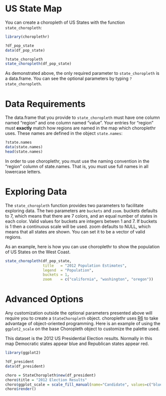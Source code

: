 US State Map
===

You can create a choropleth of US States with the function `state_choropleth`:

```r
library(choroplethr)

?df_pop_state
data(df_pop_state)

?state_choropleth
state_choropleth(df_pop_state)
```

As demonstrated above, the only required parameter to `state_choropleth` is a data.frame.  You can see the optional parameters by typing `?state_choropleth`.  

# Data Requirements

The data.frame that you provide to `state_choropleth` must have one column named "region" and one column named "value". Your entries for "region" must **exactly** match how regions are named in the map which choroplethr uses.  These names are defined in the object `state.names`:

```r
?state.names
data(state.names)
head(state.names)
```

In order to use choroplethr, you must use the naming convention in the "region" column of state.names. That is, you must use full names in all lowercase letters.

# Exploring Data

The `state_choropleth` function provides two parameters to facilitate exploring data. The two parameters are `buckets` and `zoom`.  buckets defaults to 7, which means that there are 7 colors, and an equal number of states in each color. Valid values for buckets are integers betwen 1 and 7. If buckets is 1 then a continuous scale will be used. zoom defaults to NULL, which means that all states are shown. You can set it to be a vector of valid regions.  

As an example, here is how you can use choroplethr to show the population of US States on the West Coast.

```r
state_choropleth(df_pop_state,
                 title   = "2012 Population Estimates",
                 legend  = "Population",
                 buckets = 1,
                 zoom    = c("california", "washington", "oregon"))
```

# Advanced Options

Any customization outside the optional parameters presented above will require you to create a `StateChoropleth` object.  choroplethr uses [R6](https://github.com/wch/R6) to take advantage of object-oriented programming.  Here is an example of using the `ggplot2_scale` on the base Choropleth object to customize the palette used.

This dataset is the 2012 US Presidential Election results. Normally in this map Democratic states appear blue and Republican states appear red.

```r
library(ggplot2)

?df_president 
data(df_president)

choro = StateChoropleth$new(df_president)
choro$title = "2012 Election Results"
choro$ggplot_scale = scale_fill_manual(name="Candidate", values=c("blue", "red"))
choro$render()
```
